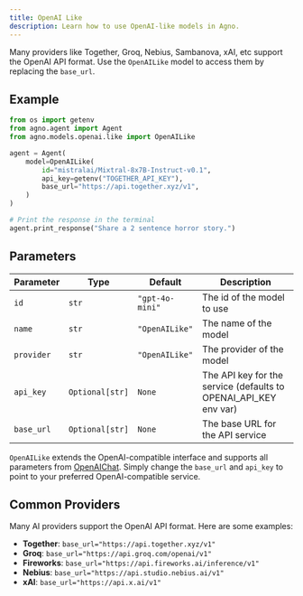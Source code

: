 ```yaml
---
title: OpenAI Like
description: Learn how to use OpenAI-like models in Agno.
---
```


Many providers like Together, Groq, Nebius, Sambanova, xAI, etc support the OpenAI API format. Use the `OpenAILike` model to access them by replacing the `base_url`.

## Example

<CodeGroup>

```python agent.py
from os import getenv
from agno.agent import Agent
from agno.models.openai.like import OpenAILike

agent = Agent(
    model=OpenAILike(
        id="mistralai/Mixtral-8x7B-Instruct-v0.1",
        api_key=getenv("TOGETHER_API_KEY"),
        base_url="https://api.together.xyz/v1",
    )
)

# Print the response in the terminal
agent.print_response("Share a 2 sentence horror story.")
```

</CodeGroup>

## Parameters

| Parameter    | Type               | Default                        | Description                                                           |
| ------------ | ------------------ | ------------------------------ | --------------------------------------------------------------------- |
| `id`         | `str`              | `"gpt-4o-mini"`                | The id of the model to use                                            |
| `name`       | `str`              | `"OpenAILike"`                 | The name of the model                                                 |
| `provider`   | `str`              | `"OpenAILike"`                 | The provider of the model                                             |
| `api_key`    | `Optional[str]`    | `None`                         | The API key for the service (defaults to OPENAI_API_KEY env var)     |
| `base_url`   | `Optional[str]`    | `None`                         | The base URL for the API service                                      |

`OpenAILike` extends the OpenAI-compatible interface and supports all parameters from [OpenAIChat](/concepts/models/openai). Simply change the `base_url` and `api_key` to point to your preferred OpenAI-compatible service.

## Common Providers

Many AI providers support the OpenAI API format. Here are some examples:

- **Together**: `base_url="https://api.together.xyz/v1"`
- **Groq**: `base_url="https://api.groq.com/openai/v1"`
- **Fireworks**: `base_url="https://api.fireworks.ai/inference/v1"`
- **Nebius**: `base_url="https://api.studio.nebius.ai/v1"`
- **xAI**: `base_url="https://api.x.ai/v1"`
